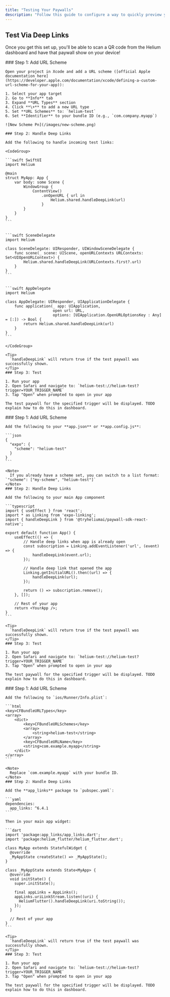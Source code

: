 ```yaml
---
title: "Testing Your Paywalls"
description: "Follow this guide to configure a way to quickly preview your paywalls on device."
---
```


## Test Via Deep Links

Once you get this set up, you'll be able to scan a QR code from the Helium dashboard and have that paywall show on your device\!

<Tabs>
  <Tab title="iOS">
    ### Step 1: Add URL Scheme

    Open your project in Xcode and add a URL scheme ([official Apple documentation here](https://developer.apple.com/documentation/xcode/defining-a-custom-url-scheme-for-your-app)):

    1. Select your app target
    2. Go to **Info** tab
    3. Expand **URL Types** section
    4. Click **\+** to add a new URL type
    5. Set **URL Schemes** to: `helium-test`
    6. Set **Identifier** to your bundle ID (e.g., `com.company.myapp`)

    ![New Scheme Pn](/images/new-scheme.png)

    ### Step 2: Handle Deep Links

    Add the following to handle incoming test links:

    <CodeGroup>

    ```swift SwiftUI
    import Helium

    @main
    struct MyApp: App {
        var body: some Scene {
            WindowGroup {
                ContentView()
                    .onOpenURL { url in
                        Helium.shared.handleDeepLink(url)
                    }
            }
        }
    }
    ```


    ```swift SceneDelegate
    import Helium

    class SceneDelegate: UIResponder, UIWindowSceneDelegate {
        func scene(_ scene: UIScene, openURLContexts URLContexts: Set<UIOpenURLContext>) {
            Helium.shared.handleDeepLink(URLContexts.first?.url)
        }
    }
    ```


    ```swift AppDelegate
    import Helium

    class AppDelegate: UIResponder, UIApplicationDelegate {
        func application(_ app: UIApplication,
                         open url: URL,
                         options: [UIApplication.OpenURLOptionsKey : Any] = [:]) -> Bool {
            return Helium.shared.handleDeepLink(url)
        }
    }
    ```

    </CodeGroup>

    <Tip>
      `handleDeepLink` will return true if the test paywall was successfully shown.
    </Tip>
    ### Step 3: Test

    1. Run your app
    2. Open Safari and navigate to: `helium-test://helium-test?trigger=YOUR_TRIGGER_NAME`
    3. Tap "Open" when prompted to open in your app

    The test paywall for the specified trigger will be displayed. TODO explain how to do this in dashboard.
  </Tab>
  <Tab title="React Native">
    ### Step 1: Add URL Scheme

    Add the following to your **app.json** or **app.config.js**:

    ```json
    {
      "expo": {
        "scheme": "helium-test"
      }
    }
    ```

    <Note>
      If you already have a scheme set, you can switch to a list format: `"scheme": ["my-scheme", "helium-test"]`
    </Note>
    ### Step 2: Handle Deep Links

    Add the following to your main App component

    ```typescript
    import { useEffect } from 'react';
    import * as Linking from 'expo-linking';
    import { handleDeepLink } from '@tryheliumai/paywall-sdk-react-native';

    export default function App() {
        useEffect(() => {
            // Handle deep links when app is already open
            const subscription = Linking.addEventListener('url', (event) => {
                handleDeepLink(event.url);
            });

            // Handle deep link that opened the app
            Linking.getInitialURL().then((url) => {
                handleDeepLink(url);
            });

            return () => subscription.remove();
        }, []);

        // Rest of your app
        return <YourApp />;
    }
    ```

    <Tip>
      `handleDeepLink` will return true if the test paywall was successfully shown.
    </Tip>
    ### Step 3: Test

    1. Run your app
    2. Open Safari and navigate to: `helium-test://helium-test?trigger=YOUR_TRIGGER_NAME`
    3. Tap "Open" when prompted to open in your app

    The test paywall for the specified trigger will be displayed. TODO explain how to do this in dashboard.
  </Tab>
  <Tab title="Flutter">
    ### Step 1: Add URL Scheme

    Add the following to `ios/Runner/Info.plist`:

    ```html
    <key>CFBundleURLTypes</key>
    <array>
        <dict>
            <key>CFBundleURLSchemes</key>
            <array>
                <string>helium-test</string>
            </array>
            <key>CFBundleURLName</key>
            <string>com.example.myapp</string>
        </dict>
    </array>
    ```

    <Note>
      Replace `com.example.myapp` with your bundle ID.
    </Note>
    ### Step 2: Handle Deep Links

    Add the **app_links** package to `pubspec.yaml`:

    ```yaml
    dependencies:
      app_links: ^6.4.1
    ```

    Then in your main app widget:

    ```dart
    import 'package:app_links/app_links.dart';
    import 'package:helium_flutter/helium_flutter.dart';

    class MyApp extends StatefulWidget {
      @override
      _MyAppState createState() => _MyAppState();
    }

    class _MyAppState extends State<MyApp> {
      @override
      void initState() {
        super.initState();

        final appLinks = AppLinks();
        appLinks.uriLinkStream.listen((uri) {
          HeliumFlutter().handleDeepLink(uri.toString());
        });
      }

      // Rest of your app
    }
    ```

    <Tip>
      `handleDeepLink` will return true if the test paywall was successfully shown.
    </Tip>
    ### Step 3: Test

    1. Run your app
    2. Open Safari and navigate to: `helium-test://helium-test?trigger=YOUR_TRIGGER_NAME`
    3. Tap "Open" when prompted to open in your app

    The test paywall for the specified trigger will be displayed. TODO explain how to do this in dashboard.
  </Tab>
</Tabs>

